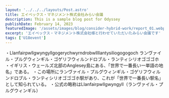 ```yaml
---
layout: '../../../layouts/Post.astro'
title: エイベックス・マネジメント株式会社みらい会議
description: This is a sample blog post for Odyssey
publishDate: February 14, 2023
featuredImage: '/assets/images/blog/consider-hybrid-work/report_01.webp'
excerpt: 'エイベックス・マネジメント株式会社様と行わせていただいたみらい会議です'
tags: ['U18event']
---
```


・Llanfairpwllgwyngyllgogerychwyrndrobwllllantysiliogogogoch
ランヴァイル・プルグウィンギル・ゴゲリフウィルンドロブル・ランティシリオゴゴゴホ
・イギリス・ウェールズ北部のAnglesey島にある、「世界で一番長い一単語の地名」である。
・この場所にランヴァイル・プルグウィンギル・ゴゲリフウィルンドロブル・ランティシリオゴゴゴホ駅があり、これが「世界で一番長い駅名」として知られている。
・公式の略称はLlanfairpwllgwyngyll（ランヴァイル・プルグウィンギル）
